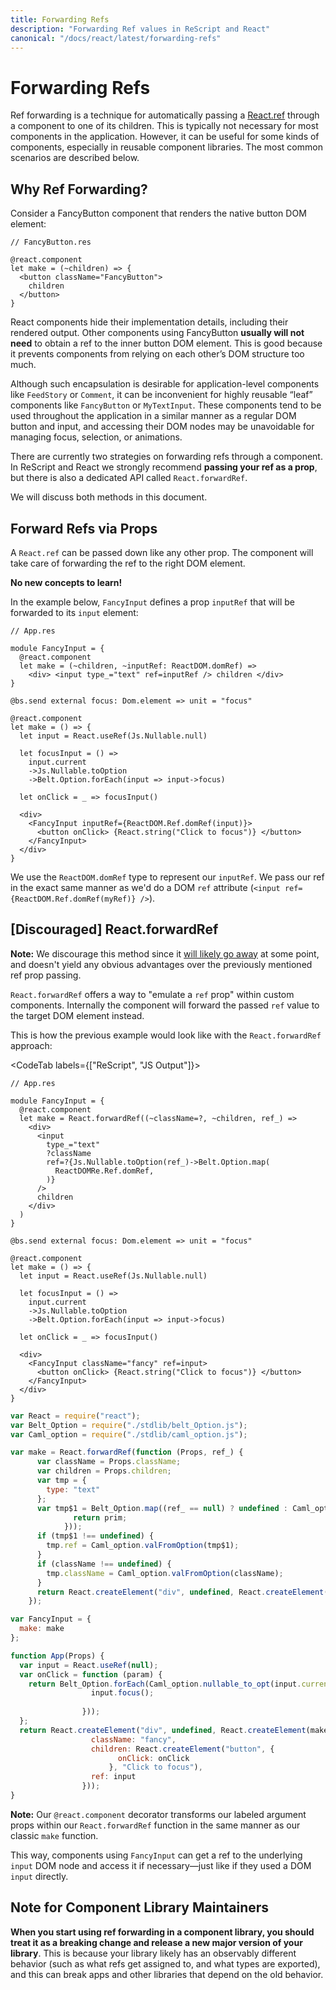 ```yaml
---
title: Forwarding Refs 
description: "Forwarding Ref values in ReScript and React"
canonical: "/docs/react/latest/forwarding-refs"
---
```


# Forwarding Refs

<Intro>

Ref forwarding is a technique for automatically passing a [React.ref](./refs-and-the-dom) through a component to one of its children. This is typically not necessary for most components in the application. However, it can be useful for some kinds of components, especially in reusable component libraries. The most common scenarios are described below.

</Intro>

## Why Ref Forwarding?

Consider a FancyButton component that renders the native button DOM element:

```res
// FancyButton.res

@react.component
let make = (~children) => {
  <button className="FancyButton">
    children
  </button>
}
```

React components hide their implementation details, including their rendered output. Other components using FancyButton **usually will not need** to obtain a ref to the inner button DOM element. This is good because it prevents components from relying on each other’s DOM structure too much.

Although such encapsulation is desirable for application-level components like `FeedStory` or `Comment`, it can be inconvenient for highly reusable “leaf” components like `FancyButton` or `MyTextInput`. These components tend to be used throughout the application in a similar manner as a regular DOM button and input, and accessing their DOM nodes may be unavoidable for managing focus, selection, or animations.

There are currently two strategies on forwarding refs through a component. In ReScript and React we strongly recommend **passing your ref as a prop**, but there is also a dedicated API called `React.forwardRef`.

We will discuss both methods in this document.

## Forward Refs via Props

A `React.ref` can be passed down like any other prop. The component will take care of forwarding the ref to the right DOM element.

**No new concepts to learn!**

In the example below, `FancyInput` defines a prop `inputRef` that will be forwarded to its `input` element:

```res
// App.res

module FancyInput = {
  @react.component
  let make = (~children, ~inputRef: ReactDOM.domRef) =>
    <div> <input type_="text" ref=inputRef /> children </div>
}

@bs.send external focus: Dom.element => unit = "focus"

@react.component
let make = () => {
  let input = React.useRef(Js.Nullable.null)

  let focusInput = () =>
    input.current
    ->Js.Nullable.toOption
    ->Belt.Option.forEach(input => input->focus)

  let onClick = _ => focusInput()

  <div>
    <FancyInput inputRef={ReactDOM.Ref.domRef(input)}>
      <button onClick> {React.string("Click to focus")} </button>
    </FancyInput>
  </div>
}
```

We use the `ReactDOM.domRef` type to represent our `inputRef`. We pass our ref in the exact same manner as we'd do a DOM `ref` attribute (`<input ref={ReactDOM.Ref.domRef(myRef)} />`).


## [Discouraged] React.forwardRef

**Note:** We discourage this method since it [will likely go away](https://twitter.com/dan_abramov/status/1173372190395445251) at some point, and doesn't yield any obvious advantages over the previously mentioned ref prop passing.

`React.forwardRef` offers a way to "emulate a `ref` prop" within custom components. Internally the component will forward the passed `ref` value to the target DOM element instead.

This is how the previous example would look like with the `React.forwardRef` approach:

<CodeTab labels={["ReScript", "JS Output"]}>

```res
// App.res

module FancyInput = {
  @react.component
  let make = React.forwardRef((~className=?, ~children, ref_) =>
    <div>
      <input
        type_="text"
        ?className
        ref=?{Js.Nullable.toOption(ref_)->Belt.Option.map(
          ReactDOMRe.Ref.domRef,
        )}
      />
      children
    </div>
  )
}

@bs.send external focus: Dom.element => unit = "focus"

@react.component
let make = () => {
  let input = React.useRef(Js.Nullable.null)

  let focusInput = () =>
    input.current
    ->Js.Nullable.toOption
    ->Belt.Option.forEach(input => input->focus)

  let onClick = _ => focusInput()

  <div>
    <FancyInput className="fancy" ref=input>
      <button onClick> {React.string("Click to focus")} </button>
    </FancyInput>
  </div>
}
```

```js
var React = require("react");
var Belt_Option = require("./stdlib/belt_Option.js");
var Caml_option = require("./stdlib/caml_option.js");

var make = React.forwardRef(function (Props, ref_) {
      var className = Props.className;
      var children = Props.children;
      var tmp = {
        type: "text"
      };
      var tmp$1 = Belt_Option.map((ref_ == null) ? undefined : Caml_option.some(ref_), (function (prim) {
              return prim;
            }));
      if (tmp$1 !== undefined) {
        tmp.ref = Caml_option.valFromOption(tmp$1);
      }
      if (className !== undefined) {
        tmp.className = Caml_option.valFromOption(className);
      }
      return React.createElement("div", undefined, React.createElement("input", tmp), children);
    });

var FancyInput = {
  make: make
};

function App(Props) {
  var input = React.useRef(null);
  var onClick = function (param) {
    return Belt_Option.forEach(Caml_option.nullable_to_opt(input.current), (function (input) {
                  input.focus();
                  
                }));
  };
  return React.createElement("div", undefined, React.createElement(make, {
                  className: "fancy",
                  children: React.createElement("button", {
                        onClick: onClick
                      }, "Click to focus"),
                  ref: input
                }));
}
```

</CodeTab>

**Note:** Our `@react.component` decorator transforms our labeled argument props within our `React.forwardRef` function in the same manner as our classic `make` function.

This way, components using `FancyInput` can get a ref to the underlying `input` DOM node and access it if necessary—just like if they used a DOM `input` directly.

## Note for Component Library Maintainers

**When you start using ref forwarding in a component library, you should treat it as a breaking change and release a new major version of your library**. This is because your library likely has an observably different behavior (such as what refs get assigned to, and what types are exported), and this can break apps and other libraries that depend on the old behavior.

